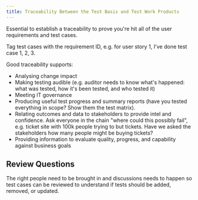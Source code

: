 ```yaml
---
title: Traceability Between the Test Basis and Test Work Products
---
```



Essential to establish a traceability to prove you're hit all of the user requirements and test cases.

Tag test cases with the requirement ID, e.g. for user story 1, I've done test case 1, 2, 3.

Good traceability supports:

- Analysing change impact
- Making testing audible (e.g. auditor needs to know what's happened: what was tested, how it's been tested, and who tested it)
- Meeting IT governance
- Producing useful test progress and summary reports (have you tested everything in scope? Show them the test matrix).
- Relating outcomes and data to stakeholders to provide intel and confidence. Ask everyone in the chain "where could this possibly fail", e.g. ticket site with 100k people trying to but tickets. Have we asked the stakeholders how many people might be buying tickets?
- Providing information to evaluate quality, progress, and capability against business goals

## Review Questions

<FAQList title="FAQs">
  <FAQ title="What should happen if a user story or requirements change?">
    The right people need to be brought in and discussions needs to happen so test cases can be reviewed to understand if tests should be added, removed, or updated.
  </FAQ>
</FAQList>